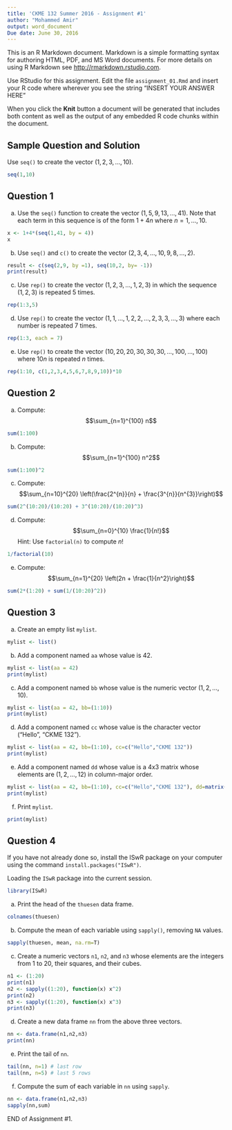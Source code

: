 ```yaml
---
title: 'CKME 132 Summer 2016 - Assignment #1'
author: "Mohammed Amir"
output: word_document
Due date: June 30, 2016
---
```


This is an R Markdown document. Markdown is a simple formatting syntax for authoring HTML, PDF, and MS Word documents. For more details on using R Markdown see <http://rmarkdown.rstudio.com>.

Use RStudio for this assignment. 
Edit the file `assignment_01.Rmd` and insert your R code where wherever you see the string "INSERT YOUR ANSWER HERE"

When you click the **Knit** button a document will be generated that includes both content as well as the output of any embedded R code chunks within the document. 

## Sample Question and Solution

Use `seq()` to create the vector $(1,2,3,\ldots,10)$.

```r
seq(1,10)
```

## Question 1

a) Use the `seq()` function to create the vector $(1, 5, 9, 13, \ldots, 41)$. Note that each term in this sequence is of the form 
$1 + 4n$ where $n = 1, \ldots, 10$.
```r
x <- 1+4*(seq(1,41, by = 4))
x
```



b) Use `seq()` and `c()` to create the vector $(2, 3, 4, \ldots, 10, 9, 8, \ldots, 2)$.
```r
result <- c(seq(2,9, by =1), seq(10,2, by= -1))
print(result)
```


c) Use `rep()` to create the vector $(1,2,3,\dots,1,2,3)$ in which the sequence $(1,2,3)$ is repeated 5 times.
```r
rep(1:3,5)
```


d) Use `rep()` to create the vector $(1,1,\ldots,1,2,2,\ldots,2,3,3,\ldots,3)$ where each number is repeated 7 times.
```r
rep(1:3, each = 7)
```

e) Use `rep()` to create the vector $(10,20,20,30,30,30,\ldots,100,\ldots,100)$ where $10n$ is repeated $n$ times.
```r
rep(1:10, c(1,2,3,4,5,6,7,8,9,10))*10
```


## Question 2

a) Compute: $$\sum_{n=1}^{100} n$$
```r
sum(1:100)
```


b) Compute: $$\sum_{n=1}^{100} n^2$$
```r
sum(1:100)^2
```


c) Compute: $$\sum_{n=10}^{20} \left(\frac{2^{n}}{n} + \frac{3^{n}}{n^{3}}\right)$$
```r
sum(2^(10:20)/(10:20) + 3^(10:20)/(10:20)^3)
```


d) Compute: $$\sum_{n=0}^{10} \frac{1}{n!}$$ 
Hint: Use `factorial(n)` to compute $n!$
```r
1/factorial(10)
```


e) Compute: $$\sum_{n=1}^{20} \left(2n + \frac{1}{n^2}\right)$$
```r
sum(2*(1:20) + sum(1/(10:20)^2))
```




## Question 3

a) Create an empty list `mylist`.
```r
mylist <- list()
```


b) Add a component named `aa` whose value is 42.
```r
mylist <- list(aa = 42)
print(mylist)
```


c) Add a component named `bb` whose value is the numeric vector $(1,2,\ldots,10)$.
```r
mylist <- list(aa = 42, bb=(1:10))
print(mylist)
```

d) Add a component named `cc` whose value is the character vector ("Hello", "CKME 132").
```r
mylist <- list(aa = 42, bb=(1:10), cc=c("Hello","CKME 132"))
print(mylist)
```


e) Add a component named `dd` whose value is a 4x3 matrix whose elements are $(1,2,\ldots,12)$ in column-major order.
```r
mylist <- list(aa = 42, bb=(1:10), cc=c("Hello","CKME 132"), dd=matrix(1:12,nrow=4, ncol=3))
print(mylist)
```


f) Print `mylist`.
```r
print(mylist)
```


## Question 4

If you have not already done so, install the ISwR package on
your computer using the command `install.packages("ISwR")`.

Loading the `ISwR` package into the current session.
```r
library(ISwR)
```

a) Print the head of the `thuesen` data frame.
```r
colnames(thuesen)
```


b) Compute the mean of each variable using `sapply()`, removing `NA` values.
```r
sapply(thuesen, mean, na.rm=T)
```


c) Create a numeric vectors `n1`, `n2`, and `n3` whose elements are the integers from 1 to 20, their squares, and their cubes.
```r
n1 <- (1:20)
print(n1)
n2 <- sapply((1:20), function(x) x^2)
print(n2)
n3 <- sapply((1:20), function(x) x^3)
print(n3)
```


d) Create a new data frame `nn` from the above three vectors.
```r
nn <- data.frame(n1,n2,n3)
print(nn)
```


e) Print the tail of `nn`.
```r
tail(nn, n=1) # last row
tail(nn, n=5) # last 5 rows
```


f) Compute the sum of each variable in `nn` using `sapply`.
```r
nn <- data.frame(n1,n2,n3)
sapply(nn,sum)

```


END of Assignment #1.
